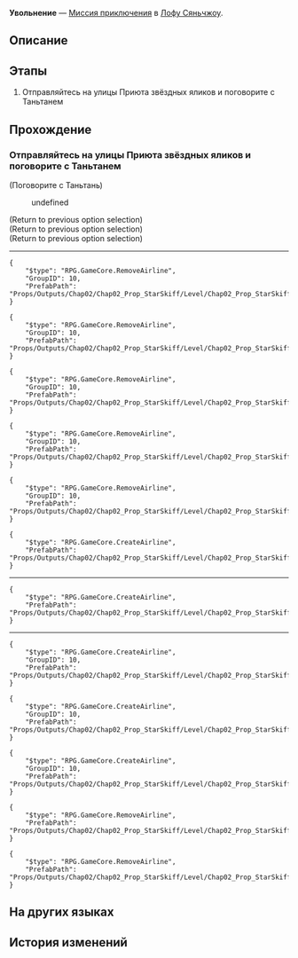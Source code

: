 {{Дополнить|Диалоги.}}
{{Миссия Инфобокс
|id              = 2020301
|Название        = 
|Изображение     = Миссия Освоения Увольнение.png
|Тип             = Миссия приключения
|События         = 
|Глава           = 
|Условия         = Завершена [[Миссия Освоения]] ''[[Ветвистые рога и спутанные корни]]''
|Персонажи       = Первопроходец; Таньтань
|СтартЛокация    = [[Лофу Сяньчжоу]] — [[Центральная гавань Приюта звёздных яликов]]
|Локации         = Центральная гавань Приюта звёздных яликов
|Предыдущая      = 
|Следующая       = ???
|Награды         = Кредиты*10 000
}}
'''Увольнение''' — [[Миссия приключения]] в [[Лофу Сяньчжоу]].

==Описание==
{{Описание|Получив мудрые наставления Мэй, нерешительная Лухуэй находит ответы на свои вопросы.<br />Ваша встреча с ними - всего лишь миг их долгих жизней, однако же принёсший значительные перемены.}}

==Этапы==
# Отправляйтесь на улицы Приюта звёздных яликов и поговорите с Таньтанем

==Прохождение==
{{Дополнить}}

{{Диалог Конец}}

===Отправляйтесь на улицы Приюта звёздных яликов и поговорите с Таньтанем===
{{Описание миссии|локация=Центральная гавань Приюта звёздных яликов|Секретарь Сикуй оставила вам сообщение в Звёздном дворце. Она слышала, что инспектор скорости Таньтань хочет сделать пробную программу «Замеры скорости на Сяньчжоу».<br />Считать транспортные средства должно быть несложно. Если у вас есть время, поговорите с Таньтанем.}}
{{Диалог Начало}}

;(Поговорите с Таньтань)
<!--Unknown TalkSentence: 202010101-->
<!--Unknown TalkSentence: 202010102-->
:{{Диалог|Стрелка}} undefined
<!--Unknown TalkSentence: 202010104-->
;(Return to previous option selection)
;(Return to previous option selection)
;(Return to previous option selection)
:<!--0.5-second delay-->
----
<pre>{
	"$type": "RPG.GameCore.RemoveAirline",
	"GroupID": 10,
	"PrefabPath": "Props/Outputs/Chap02/Chap02_Prop_StarSkiff/Level/Chap02_Prop_StarSkiff_Init_X100_01.prefab"
}</pre>
<pre>{
	"$type": "RPG.GameCore.RemoveAirline",
	"GroupID": 10,
	"PrefabPath": "Props/Outputs/Chap02/Chap02_Prop_StarSkiff/Level/Chap02_Prop_StarSkiff_Init_X100_02.prefab"
}</pre>
<pre>{
	"$type": "RPG.GameCore.RemoveAirline",
	"GroupID": 10,
	"PrefabPath": "Props/Outputs/Chap02/Chap02_Prop_StarSkiff/Level/Chap02_Prop_StarSkiff_Init_X100_03.prefab"
}</pre>
<pre>{
	"$type": "RPG.GameCore.RemoveAirline",
	"GroupID": 10,
	"PrefabPath": "Props/Outputs/Chap02/Chap02_Prop_StarSkiff/Level/Chap02_Prop_StarSkiff_Init_X100_14.prefab"
}</pre>
<pre>{
	"$type": "RPG.GameCore.RemoveAirline",
	"GroupID": 10,
	"PrefabPath": "Props/Outputs/Chap02/Chap02_Prop_StarSkiff/Level/Chap02_Prop_StarSkiff_Init_X100_15.prefab"
}</pre>
<pre>{
	"$type": "RPG.GameCore.CreateAirline",
	"PrefabPath": "Props/Outputs/Chap02/Chap02_Prop_StarSkiff/Level/Chap02_Prop_StarSkiff_Init_X100_Mission_03.prefab"
}</pre>
----
<pre>{
	"$type": "RPG.GameCore.CreateAirline",
	"PrefabPath": "Props/Outputs/Chap02/Chap02_Prop_StarSkiff/Level/Chap02_Prop_StarSkiff_Init_X100_Mission_02.prefab"
}</pre>
:<!--11-second delay-->
----
<pre>{
	"$type": "RPG.GameCore.CreateAirline",
	"GroupID": 10,
	"PrefabPath": "Props/Outputs/Chap02/Chap02_Prop_StarSkiff/Level/Chap02_Prop_StarSkiff_Init_X100_01.prefab"
}</pre>
<pre>{
	"$type": "RPG.GameCore.CreateAirline",
	"GroupID": 10,
	"PrefabPath": "Props/Outputs/Chap02/Chap02_Prop_StarSkiff/Level/Chap02_Prop_StarSkiff_Init_X100_02.prefab"
}</pre>
<pre>{
	"$type": "RPG.GameCore.CreateAirline",
	"GroupID": 10,
	"PrefabPath": "Props/Outputs/Chap02/Chap02_Prop_StarSkiff/Level/Chap02_Prop_StarSkiff_Init_X100_03.prefab"
}</pre>
<pre>{
	"$type": "RPG.GameCore.RemoveAirline",
	"PrefabPath": "Props/Outputs/Chap02/Chap02_Prop_StarSkiff/Level/Chap02_Prop_StarSkiff_Init_X100_Mission_02.prefab"
}</pre>
<pre>{
	"$type": "RPG.GameCore.RemoveAirline",
	"PrefabPath": "Props/Outputs/Chap02/Chap02_Prop_StarSkiff/Level/Chap02_Prop_StarSkiff_Init_X100_Mission_03.prefab"
}</pre>
<!--Unknown TalkSentence: 202010301-->
{{Диалог Конец}}

==На других языках==
{{На других языках
|en   = Fired
|zhs  = 解雇
|zht  = 解雇
|ja   = 解雇
|ko   = 해고
|es   = Estás despedida
|fr   = Licenciement
|ru   = Увольнение
|th   = ไล่ออก
|vi   = Sa Thải
|de   = Gefeuert
|id   = Pemecatan
|pt   = Demissão
}}

==История изменений==
{{История изменений|2.7}}
